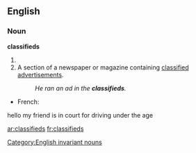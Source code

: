 ==English==

===Noun===
'''classifieds'''

# {{plural of|[[classified]]}}
# A section of a newspaper or magazine containing [[classified advertisement]]s.
#: ''He ran an ad in the '''classifieds'''.''

{{trans-top|classified advertisements}}
*French: {{t-|fr|petites annonces|f|p}}
{{trans-bottom}}

[[Category:English invariant nouns]] hello my friend is in court for driving under the age 

[[ar:classifieds]]
[[fr:classifieds]]